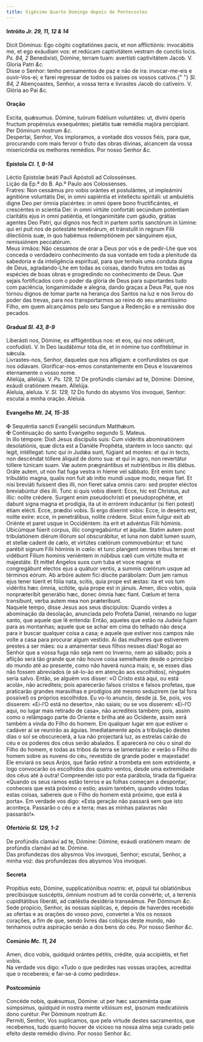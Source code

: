 ```yaml
---
title: Vigésimo Quarto Domingo depois de Pentecostes
---
```


<h4 class="text-center">
  Intróito <em>Jr. 29, 11, 12 & 14</em>
</h4>
<div class="container-fluid">
  <div class="row">
    <div class="col-6 dropcaps text-justify">
      Dicit Dóminus: Ego cógito cogitatiónes pacis, et non afflictiónis:
      invocábitis me, et ego exáudiam vos: et redúcam captivitátem vestram de
      cunctis locis. <em>Ps. 84, 2</em> Benedixísti, Dómine, terram tuam:
      avertísti captivitátem Jacob. V. Gloria Patri <em>&c.</em>
    </div>
    <div class="col-6 dropcaps text-justify">
      Disse o Senhor: tenho pensamentos de paz e não de ira: invocar-me-eis e
      ouvir-Vos-ei; e farei regressar de todos os países os vossos cativos.{" "}
      <em>Sl. 84, 2</em> Abençoastes, Senhor, a vossa terra e livrastes Jacob do
      cativeiro. V. Glória ao Pai <em>&c.</em>
    </div>
  </div>
</div>

<h4 class="text-center">Oração</h4>
<div class="container-fluid">
  <div class="row">
    <div class="col-6 dropcaps text-justify">
      Excita, quǽsumus. Dómine, tuórum fidélium voluntátes: ut, divíni óperis
      fructum propénsius exsequéntes; pietátis tuæ remédia majóra percípiant.
      Per Dóminum nostrum <em>&c.</em>
    </div>
    <div class="col-6 dropcaps text-justify">
      Despertai, Senhor, Vos imploramos, a vontade dos vossos fiéis, para que,
      procurando com mais fervor o fruto das obras divinas, alcancem da vossa
      misericórdia os melhores remédios. Por nosso Senhor <em>&c.</em>
    </div>
  </div>
</div>

<h4 class="text-center">
  Epístola <em>Cl. 1, 9-14</em>
</h4>
<div class="container-fluid">
  <div class="row">
    <div class="col-6 text-justify">
      Léctio Epístolæ beáti Pauli Apóstoli ad Colossénses.
    </div>
    <div class="col-6 text-justify">
      Lição da Ep.ª do B. Ap.º Paulo aos Colossenses.
    </div>
    <div class="col-6 dropcaps text-justify">
      Fratres: Non cessámus pro vobis orántes et postulántes, ut impleámini
      agnitióne voluntátis Dei, in omni sapiéntia et intelléctu spiritáli: ut
      ambulétis digne Deo per ómnia placéntes: in omni ópere bono
      fructificántes, et crescéntes in scientia Dei: in omni virtúte confortáti
      secúndum poténtiam claritátis ejus in omni patiéntia, et longanimitáte cum
      gáudio, grátias agentes Deo Patri, qui dignos nos fecit in partem sortis
      sanctórum in lúmine: qui erí puit nos de potestáte tenebrárum, et
      tránstulit in regnum Fílii dilectiónis suæ, in quo habémus redemptiónem
      per sánguinem ejus, remissiónem peccatórum.
    </div>
    <div class="col-6 dropcaps text-justify">
      Meus irmãos: Não cessamos de orar a Deus por vós e de pedir-Lhe que vos
      conceda o verdadeiro conhecimento da sua vontade em toda a plenitude da
      sabedoria e da inteligência espiritual, para que tenhais uma conduta digna
      de Deus, agradando-Lhe em todas as coisas, dando frutos em todas as
      espécies de boas obras e progredindo no conhecimento de Deus. Que sejais
      fortificados com o poder da glória de Deus para suportardes tudo com
      paciência, longanimidade e alegria, dando graças a Deus Pai, que nos
      tornou dignos de tomar parte na herança dos Santos na luz e nos livrou do
      poder das trevas, para nos transportarmos ao reino do seu amantíssimo
      Filho, em quem alcançámos pelo seu Sangue a Redenção e a remissão dos
      pecados.
    </div>
  </div>
</div>

<h4 class="text-center">
  Gradual <em>Sl. 43, 8-9</em>
</h4>
<div class="container-fluid">
  <div class="row">
    <div class="col-6 dropcaps text-justify">
      Liberásti nos, Dómine, ex affligéntibus nos: et eos, qui nos odérunt,
      confudísti. V. In Deo laudábimur tota die, et in nómine tuo confitébimur
      in sǽcula.
    </div>
    <div class="col-6 dropcaps text-justify">
      Livrastes-nos, Senhor, daqueles que nos afligiam: e confundistes os que
      nos odiavam. Glorificar-nos-emos constantemente em Deus e louvaremos
      eternamente o vosso nome.
    </div>
    <div class="col-6 text-justify">
      Allelúja, allelúja. V. <em>Ps. 129, 12</em> De profúndis clamávi ad te,
      Dómine: Dómine, exáudi oratiónem meam. Allelúja.
    </div>
    <div class="col-6 text-justify">
      Aleluia, aleluia. V. <em>Sl. 129, 12</em> Do fundo do abysmo Vos invoquei,
      Senhor: escutai a minha oração. Aleluia.
    </div>
  </div>
</div>

<h4 class="text-center">
  Evangelho <em>Mt. 24, 15-35</em>
</h4>
<div class="container-fluid">
  <div class="row">
    <div class="col-6 text-justify">
      <span class="text-danger">&#10016;</span> Sequéntia sancti Evangélii
      secúndum Matthǽum.
    </div>
    <div class="col-6 text-justify">
      <span class="text-danger">&#10016;</span> Continuação do santo Evangelho
      segundo S. Mateus.
    </div>
    <div class="col-6 dropcaps text-justify">
      In illo témpore: Dixit Jesus discípulis suis: Cum vidéritis abominatiónem
      desolatiónis, quæ dicta est a Daniéle Prophéta, stantem in loco sancto:
      qui legit, intéllegat: tunc qui in Judǽa sunt, fúgiant ad montes: et qui
      in tecto, non descéndat tóllere áliquid de domo sua: et qui in agro, non
      revertátur tóllere túnicam suam. Væ autem prægnántibus et nutriéntibus in
      illis diébus. Oráte autem, ut non fiat fuga vestra in híeme vel sábbato.
      Erit enim tunc tribulátio magna, qualis non fuit ab inítio mundi usque
      modo, neque fiet. Et nisi breviáti fuíssent dies illi, non fíeret salva
      omnis caro: sed propter eléctos breviabúntur dies illi. Tunc si quis vobis
      díxerit: Ecce, hic est Christus, aut illic: nolíte crédere. Surgent enim
      pseudochrísti et pseudoprophétæ, et dabunt signa magna et prodígia, ita ut
      in errórem inducántur (si fíeri potest) étiam elécti. Ecce, prædíxi vobis.
      Si ergo díxerint vobis: Ecce, in desérto est, nolíte exíre: ecce, in
      penetrálibus, nolíte crédere. Sicut enim fulgur exit ab Oriénte et paret
      usque in Occidéntem: ita erit et advéntus Fílii hóminis. Ubicúmque fúerit
      corpus, illic congregabúntur et áquilæ. Statim autem post tribulatiónem
      diérum illórum sol obscurábitur, et luna non dabit lumen suum, et stellæ
      cadent de cælo, et virtútes cœlórum commovebúntur: et tunc parébit signum
      Fílii hóminis in cœlo: et tunc plangent omnes tribus terræ: et vidébunt
      Fílium hominis veniéntem in núbibus cæli cum virtúte multa et majestáte.
      Et mittet Angelos suos cum tuba et voce magna: et congregábunt electos
      ejus a quátuor ventis, a summis cœlórum usque ad términos eórum. Ab arbóre
      autem fici díscite parábolam: Dum jam ramus ejus tener túerit et fólia
      nata, scitis, quia prope est æstas: ita et vos tum vidéritis hæc ómnia,
      scitóte, quia prope est in jánuis. Amen, dico vobis, quia nonpræteríbit
      generátio hæc, donec ómnia hæc fiant. Cœlum et terra transíbunt, verba
      autem mea non præteríbunt.
    </div>
    <div class="col-6 dropcaps text-justify">
      Naquele tempo, disse Jesus aos seus discípulos: Quando virdes a abominação
      da desolação, anunciada pelo Profeta Daniel, reinando no lugar santo, que
      aquele que lê entenda: Então, aqueles que estão na Judeia fujam para as
      montanhas; aquele que se achar em cima do telhado não desça para ir buscar
      qualquer coisa a casa; e aquele que estiver nos campos não volte a casa
      para procurar algum vestido. Ai das mulheres que estiverem prestes a ser
      mães: ou a amamentar seus filhos nesses dias! Rogai ao Senhor que a vossa
      fuga não seja nem no Inverno, nem ao sábado; pois a aflição será tão
      grande que não houve coisa semelhante desde o princípio do mundo até ao
      presente, como não haverá nunca mais; e, se esses dias não fossem
      abreviados (e sê-lo-ão em atenção aos escolhidos), ninguém seria salvo.
      Então, se alguém vos disser: «O Cristo está aqui, ou está acolá», não
      acrediteis; pois aparecerão falsos cristos e falsos profetas, que
      praticarão grandes maravilhas e prodígios até mesmo seduzirem (se tal fora
      possível) os próprios escolhidos. Eu vo-lo anuncio, desde já. Se, pois,
      vos disserem: «Ei-l’O está no deserto», não saiais; ou se vos disserem:
      «Ei-l’O aqui, no lugar mais retirado de casa», não acrediteis também;
      pois, assim como o relâmpago parte do Oriente e brilha até ao Ocidente,
      assim será também a vinda do Filho do homem. Em qualquer lugar em que
      estiver o cadáver aí se reunirão as águias. Imediatamente após a
      tribulação destes dias o sol se obscurecerá, a lua não projectará luz, as
      estrelas cairão do céu e os poderes dos céus serão abalados. E aparecerá
      no céu o sinal do Filho do homem, e todas as tribos da terra se
      lamentarão: e verão o Filho do homem sobre as nuvens do céu, revestido de
      grande poder e majestade! Ele enviará os seus Anjos, que farão retinir a
      trombeta em som estridente, e logo convocarão os escolhidos dos quatro
      ventos, desde uma extremidade dos céus até à outra! Compreendei isto por
      esta parábola, tirada da figueira: «Quando os seus ramos estão tenros e as
      folhas começam a despontar, conheceis que está próximo o estio; assim
      também, quando virdes todas estas coisas, sabereis que o Filho do homem
      está próximo, que está à porta». Em verdade vos digo: «Esta geração não
      passará sem que isto aconteça. Passarão o céu e a terra; mas as minhas
      palavras não passarão!».
    </div>
  </div>
</div>

<h4 class="text-center">
  Ofertório <em>Sl. 129, 1-2</em>
</h4>
<div class="container-fluid">
  <div class="row">
    <div class="col-6 dropcaps text-justify">
      De profúndis clamávi ad te, Dómine: Dómine, exáudi oratiónem meam: de
      profúndis clamávi ad te. Dómine.
    </div>
    <div class="col-6 dropcaps text-justify">
      Das profundezas dos abysmos Vos invoquei, Senhor; escutai, Senhor, a minha
      voz: das profundezas dos abysmos Vos invoquei.
    </div>
  </div>
</div>

<h4 class="text-center">Secreta</h4>
<div class="container-fluid">
  <div class="row">
    <div class="col-6 dropcaps text-justify">
      Propítius esto, Dómine, supplicatiónibus nostris: et, pópuli tui
      oblatiónibus precibúsque suscéptis, ómnium nostrum ad te corda convérte;
      ut, a terrenis cupiditátibus liberáti, ad cœléstia desidéria transeámus.
      Per Dóminum <em>&c.</em>
    </div>
    <div class="col-6 dropcaps text-justify">
      Sede propício, Senhor, às nossas súplicas, e, depois de haverdes recebido
      as ofertas e as orações do vosso povo, convertei a Vós os nossos corações,
      a fim de que, sendo livres das cobiças deste mundo, não tenhamos outra
      aspiração senão a dos bens do céu. Por nosso Senhor <em>&c.</em>
    </div>
  </div>
</div>

<h4 class="text-center">
  Comúnio <em>Mc. 11, 24</em>
</h4>
<div class="container-fluid">
  <div class="row">
    <div class="col-6 dropcaps text-justify">
      Amen, dico vobis, quidquid orántes pétitis, crédite, quia accipiétis, et
      fiet vobis.
    </div>
    <div class="col-6 dropcaps text-justify">
      Na verdade vos digo: «Tudo o que pedirdes nas vossas orações, acreditai
      que o recebereis; e far-se-á como pedirdes».
    </div>
  </div>
</div>

<h4 class="text-center">Postcomúnio</h4>
<div class="container-fluid">
  <div class="row">
    <div class="col-6 dropcaps text-justify">
      Concéde nobis, quǽsumus, Dómine: ut per hæc sacraménta quæ súmpsimus,
      quidquid in nostra mente vitiósum est, ipsorum medicatiónis dono curétur.
      Per Dóminum nostrum <em>&c.</em>
    </div>
    <div class="col-6 dropcaps text-justify">
      Permiti, Senhor, Vos suplicamos, que pela virtude destes sacramentos, que
      recebemos, tudo quanto houver de vicioso na nossa alma seja curado pelo
      efeito deste remédio divino. Por nosso Senhor <em>&c.</em>
    </div>
  </div>
</div>
